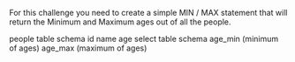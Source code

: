 For this challenge you need to create a simple MIN / MAX statement that will return the Minimum and Maximum ages out of all the people.

people table schema
id
name
age
select table schema
age_min (minimum of ages)
age_max (maximum of ages)